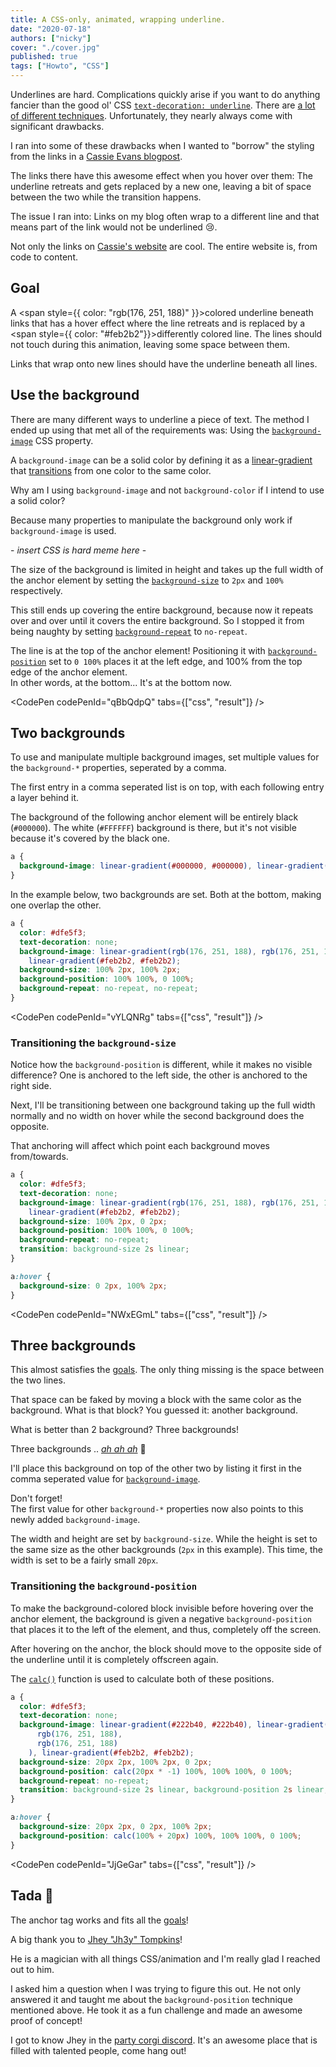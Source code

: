 ```yaml
---
title: A CSS-only, animated, wrapping underline.
date: "2020-07-18"
authors: ["nicky"]
cover: "./cover.jpg"
published: true
tags: ["Howto", "CSS"]
---
```


Underlines are hard.
Complications quickly arise if you want to do anything fancier than the good ol' CSS [`text-decoration: underline`](https://developer.mozilla.org/en-US/docs/Web/CSS/text-decoration).
There are [a lot of different techniques](https://css-tricks.com/styling-underlines-web/). Unfortunately, they nearly always come with significant drawbacks.

I ran into some of these drawbacks when I wanted to "borrow" the styling from the links in a [Cassie Evans blogpost](https://www.cassie.codes/posts/creating-my-logo-animation/).

The links there have this awesome effect when you hover over them: The underline retreats and gets replaced by a new one, leaving a bit of space between the two while the transition happens.

The issue I ran into: Links on my blog often wrap to a different line and that means part of the link would not be underlined 😢.

<Aside variant="info">

Not only the links on [Cassie's website](https://www.cassie.codes/) are cool. The entire website is, from code to content.

</Aside>

## Goal

A <span style={{ color: "rgb(176, 251, 188)" }}>colored</span> underline beneath links that has a hover effect where the line retreats and is replaced by a <span style={{ color: "#feb2b2"}}>differently colored</span> line.
The lines should not touch during this animation, leaving some space between them.

Links that wrap onto new lines should have the underline beneath all lines.

## Use the background

There are many different ways to underline a piece of text.
The method I ended up using that met all of the requirements was: Using the [`background-image`](https://developer.mozilla.org/en-US/docs/Web/CSS/background-image) CSS property.

A `background-image` can be a solid color by defining it as a [linear-gradient](https://developer.mozilla.org/en-US/docs/Web/CSS/linear-gradient) that [transitions](https://developer.mozilla.org/en-US/docs/Web/CSS/transition) from one color to the same color.

<Aside variant="info">

Why am I using `background-image` and not `background-color` if I intend to use a solid color?

Because many properties to manipulate the background only work if `background-image` is used.

\- _insert CSS is hard meme here_ -

</Aside>

The size of the background is limited in height and takes up the full width of the anchor element by setting the [`background-size`](https://developer.mozilla.org/en-US/docs/Web/CSS/background-size) to `2px` and `100%` respectively.

This still ends up covering the entire background, because now it repeats over and over until it covers the entire background. So I stopped it from being naughty by setting [`background-repeat`](https://developer.mozilla.org/de/docs/Web/CSS/background-repeat) to `no-repeat`.

The line is at the top of the anchor element! Positioning it with [`background-position`](https://developer.mozilla.org/en-US/docs/Web/CSS/background-position) set to `0 100%` places it at the left edge, and 100% from the top edge of the anchor element.  
In other words, at the bottom... It's at the bottom now.

<CodePen codePenId="qBbQdpQ" tabs={["css", "result"]} />

## Two backgrounds

To use and manipulate multiple background images, set multiple values for the `background-*` properties, seperated by a comma.

The first entry in a comma seperated list is on top, with each following entry a layer behind it.

The background of the following anchor element will be entirely black (`#000000`). The white (`#FFFFFF`) background is there, but it's not visible because it's covered by the black one.

```css
a {
  background-image: linear-gradient(#000000, #000000), linear-gradient(#ffffff, #ffffff);
}
```

In the example below, two backgrounds are set. Both at the bottom, making one overlap the other.

```css hl=4-7
a {
  color: #dfe5f3;
  text-decoration: none;
  background-image: linear-gradient(rgb(176, 251, 188), rgb(176, 251, 188)),
    linear-gradient(#feb2b2, #feb2b2);
  background-size: 100% 2px, 100% 2px;
  background-position: 100% 100%, 0 100%;
  background-repeat: no-repeat, no-repeat;
}
```

<CodePen codePenId="vYLQNRg" tabs={["css", "result"]} />

### Transitioning the `background-size`

Notice how the `background-position` is different, while it makes no visible difference?
One is anchored to the left side, the other is anchored to the right side.

Next, I'll be transitioning between one background taking up the full width normally and no width on hover while the second background does the opposite.

That anchoring will affect which point each background moves from/towards.

```css hl=6,7,9,12-15
a {
  color: #dfe5f3;
  text-decoration: none;
  background-image: linear-gradient(rgb(176, 251, 188), rgb(176, 251, 188)),
    linear-gradient(#feb2b2, #feb2b2);
  background-size: 100% 2px, 0 2px;
  background-position: 100% 100%, 0 100%;
  background-repeat: no-repeat;
  transition: background-size 2s linear;
}

a:hover {
  background-size: 0 2px, 100% 2px;
}
```

<CodePen codePenId="NWxEGmL" tabs={["css", "result"]} />

## Three backgrounds

This almost satisfies the [goals](#goal). The only thing missing is the space between the two lines.

That space can be faked by moving a block with the same color as the background.
What is that block? You guessed it: another background.

What is better than 2 background? Three backgrounds!

Three backgrounds .. [_ah ah ah_](https://youtu.be/2AoxCkySv34) 🦇

I'll place this background on top of the other two by listing it first in the comma seperated value for [`background-image`](https://developer.mozilla.org/en-US/docs/Web/CSS/background-image).

<Aside variant="danger">

Don't forget!  
The first value for other `background-*` properties now also points to this newly added `background-image`.

</Aside>

The width and height are set by `background-size`. While the height is set to the same size as the other backgrounds (`2px` in this example). This time, the width is set to be a fairly small `20px`.

### Transitioning the `background-position`

To make the background-colored block invisible before hovering over the anchor element, the background is given a negative `background-position` that places it to the left of the element, and thus, completely off the screen.

After hovering on the anchor, the block should move to the opposite side of the underline until it is completely offscreen again.

The [`calc()`](https://developer.mozilla.org/en-US/docs/Web/CSS/calc) function is used to calculate both of these positions.

```css hl=4,8,9,11,15,16
a {
  color: #dfe5f3;
  text-decoration: none;
  background-image: linear-gradient(#222b40, #222b40), linear-gradient(
      rgb(176, 251, 188),
      rgb(176, 251, 188)
    ), linear-gradient(#feb2b2, #feb2b2);
  background-size: 20px 2px, 100% 2px, 0 2px;
  background-position: calc(20px * -1) 100%, 100% 100%, 0 100%;
  background-repeat: no-repeat;
  transition: background-size 2s linear, background-position 2s linear;
}

a:hover {
  background-size: 20px 2px, 0 2px, 100% 2px;
  background-position: calc(100% + 20px) 100%, 100% 100%, 0 100%;
}
```

<CodePen codePenId="JjGeGar" tabs={["css", "result"]} />

## Tada 🎉

<Aside variant="success">

The anchor tag works and fits all the [goals](#goal)!

</Aside>

A big thank you to [Jhey "Jh3y" Tompkins](https://twitter.com/jh3yy)!

He is a magician with all things CSS/animation and I'm really glad I reached out to him.

I asked him a question when I was trying to figure this out. He not only answered it and taught me about the `background-position` technique mentioned above.
He took it as a fun challenge and made an awesome proof of concept!

<Tweet tweetLink="jh3yy/status/1283155273113382914" theme="dark" />

<Aside variant="info">

I got to know Jhey in the [party corgi discord](https://discord.gg/partycorgi).
It's an awesome place that is filled with talented people, come hang out!

</Aside>
